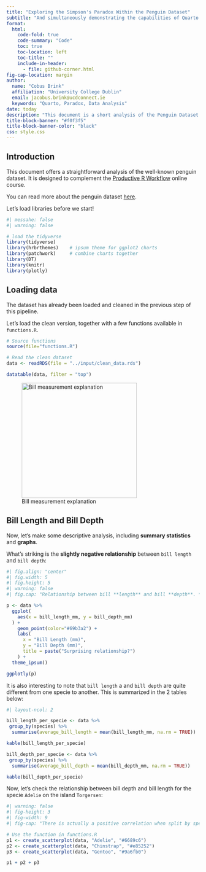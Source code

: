 ```yaml
---
title: "Exploring the Simpson's Paradox Within the Penguin Dataset"
subtitle: "And simultaneously demonstrating the capabilities of Quarto." 
format:
  html:
    code-fold: true
    code-summary: "Code"
    toc: true
    toc-location: left
    toc-title: ""
    include-in-header:
      - file: github-corner.html
fig-cap-location: margin
author: 
  name: "Cobus Brink"
  affiliation: "University College Dublin"
  email: jacobus.brink@ucdconnect.ie
  keywords: "Quarto, Paradox, Data Analysis"
date: today
description: "This document is a short analysis of the Penguin Dataset. It explores the relationship between bill length and bill depth and show how important it is to consider group effects."
title-block-banner: "#f0f3f5"
title-block-banner-color: "black"
css: style.css
---
```


## Introduction

This document offers a straightforward analysis of the well-known penguin dataset. It is designed to complement the [Productive R Workflow](https://www.productive-r-workflow.com) online course.

You can read more about the penguin dataset [here](https://allisonhorst.github.io/palmerpenguins/).

Let's load libraries before we start!

```r
#| messahe: false
#| warning: false

# load the tidyverse
library(tidyverse)
library(hrbrthemes)    # ipsum theme for ggplot2 charts
library(patchwork)     # combine charts together
library(DT)
library(knitr)
library(plotly)
```

## Loading data

The dataset has already been loaded and cleaned in the previous step of this pipeline.

Let's load the clean version, together with a few functions available in `functions.R`.

```r
# Source functions
source(file="functions.R")

# Read the clean dataset
data <- readRDS(file = "../input/clean_data.rds")

datatable(data, filter = "top")
```

![Bill measurement explanation](asset/culmen_depth.png){width="300"}

## Bill Length and Bill Depth

Now, let's make some descriptive analysis, including **summary statistics** and **graphs**.

What's striking is the **slightly negative relationship** between `bill length` and `bill depth`:

```r
#| fig.align: "center"
#| fig.width: 5
#| fig.height: 5
#| warning: false
#| fig.cap: "Relationship between bill **length** and bill **depth**. **All** data points included."

p <- data %>%
  ggplot(
    aes(x = bill_length_mm, y = bill_depth_mm)
  ) +
    geom_point(color="#69b3a2") +
    labs(
      x = "Bill Length (mm)",
      y = "Bill Depth (mm)",
      title = paste("Surprising relationship?")
    ) + 
  theme_ipsum()

ggplotly(p)
```

It is also interesting to note that `bill length` a and `bill depth` are quite different from one specie to another. This is summarized in the 2 tables below:

```r
#| layout-ncol: 2

bill_length_per_specie <- data %>%
 group_by(species) %>% 
  summarise(average_bill_length = mean(bill_length_mm, na.rm = TRUE))

kable(bill_length_per_specie)

bill_depth_per_specie <- data %>%
 group_by(species) %>% 
  summarise(average_bill_depth = mean(bill_depth_mm, na.rm = TRUE))

kable(bill_depth_per_specie)

```

Now, let's check the relationship between bill depth and bill length for the specie `Adelie` on the island `Torgersen`:

```r
#| warning: false
#| fig-height: 3
#| fig-width: 9
#| fig-cap: "There is actually a positive correlation when split by species."

# Use the function in functions.R
p1 <- create_scatterplot(data, "Adelie", "#6689c6")
p2 <- create_scatterplot(data, "Chinstrap", "#e85252")
p3 <- create_scatterplot(data, "Gentoo", "#9a6fb0")

p1 + p2 + p3
```
